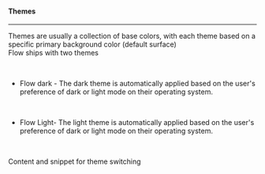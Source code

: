 
<Meta title="Foundation/Design Tokens/Color/Themes" />

<h4 class="margin-tp-36 margin-btm-8">Themes</h4>
<hr class="margin-btm-24" />
<div class="margin-btm-24">
  <p>
    Themes are usually a collection of base colors, with each theme based on a specific primary
    background color (default surface)
    <br />
    Flow ships with two themes
  </p>
  <br />
  <ul>
    <li>
      <p>
        Flow dark - The dark theme is automatically applied based on the user's preference of dark
        or light mode on their operating system.
      </p>
    </li>
    <br />
    <li>
      <p>
        Flow Light- The light theme is automatically applied based on the user's preference of dark
        or light mode on their operating system.
      </p>
    </li>
    <br />
  </ul>
  <p>Content and snippet for theme switching</p>
</div>
